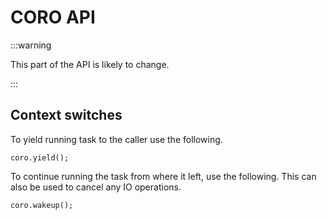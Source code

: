 # CORO API

:::warning

This part of the API is likely to change.

:::


## Context switches

To yield running task to the caller use the following.

```zig
coro.yield();
```

To continue running the task from where it left, use the following.
This can also be used to cancel any IO operations.

```zig
coro.wakeup();
```
